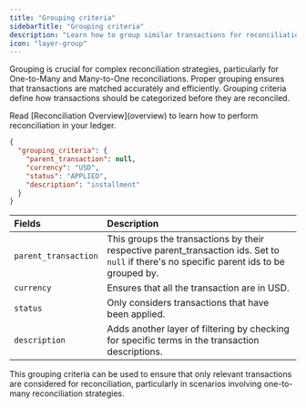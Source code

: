 ```yaml
---
title: "Grouping criteria"
sidebarTitle: "Grouping criteria"
description: "Learn how to group similar transactions for reconciliation."
icon: "layer-group"
---
```



Grouping is crucial for complex reconciliation strategies, particularly for One-to-Many and Many-to-One reconciliations. Proper grouping ensures that transactions are matched accurately and efficiently. Grouping criteria define how transactions should be categorized before they are reconciled.

<Note>
    Read [Reconciliation Overview](overview) to learn how to perform reconciliation in your ledger.
</Note>

```json
{
  "grouping_criteria": {
    "parent_transaction": null,
    "currency": "USD",
    "status": "APPLIED",
    "description": "installment"
  }
}
```

| Fields | Description | 
| :--- | :--- |
| `parent_transaction` | This groups the transactions by their respective parent_transaction ids. Set to `null` if there's no specific parent ids to be grouped by. |
| `currency` | Ensures that all the transaction are in USD. |
| `status` | Only considers transactions that have been applied. |
| `description` | Adds another layer of filtering by checking for specific terms in the transaction descriptions. |

This grouping criteria can be used to ensure that only relevant transactions are considered for reconciliation, particularly in scenarios involving one-to-many reconciliation strategies.

<NeedHelp />
